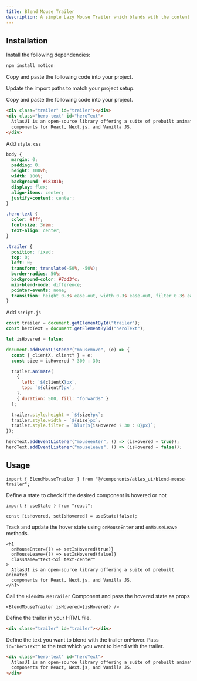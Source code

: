 ```yaml
---
title: Blend Mouse Trailer
description: A simple Lazy Mouse Trailer which blends with the content on hover.
---
```


<ComponentPreview
  name="blend-mouse-trailer-demo"
/>

## Installation

<UsageTabs>

<TabsContent value="React/Next">

<Steps>

<Step>Install the following dependencies:</Step>

```bash
npm install motion 
```

<Step>Copy and paste the following code into your project.</Step>

<ComponentSource name="blend-mouse-trailer" filePath="components/atlas_ui/blend-mouse-trailer.tsx" />

<Step>Update the import paths to match your project setup.</Step>

</Steps>

</TabsContent>

<TabsContent value="JavaScript">

<Steps>

<Step>Copy and paste the following code into your project.</Step>

```html
<div class="trailer" id="trailer"></div>
<div class="hero-text" id="heroText">
  AtlasUI is an open-source library offering a suite of prebuilt animated
  components for React, Next.js, and Vanilla JS.
</div>
```

<Step>Add `style.css`</Step>

```css
body {
  margin: 0;
  padding: 0;
  height: 100vh;
  width: 100%;
  background: #18181b;
  display: flex;
  align-items: center;
  justify-content: center;
}

.hero-text {
  color: #fff;
  font-size: 3rem;
  text-align: center;
}

.trailer {
  position: fixed;
  top: 0;
  left: 0;
  transform: translate(-50%, -50%);
  border-radius: 50%;
  background-color: #7dd3fc;
  mix-blend-mode: difference;
  pointer-events: none;
  transition: height 0.3s ease-out, width 0.3s ease-out, filter 0.3s ease-out;
}
```

<Step>Add `script.js`</Step>

```js
const trailer = document.getElementById("trailer");
const heroText = document.getElementById("heroText");

let isHovered = false;

document.addEventListener("mousemove", (e) => {
  const { clientX, clientY } = e;
  const size = isHovered ? 300 : 30;

  trailer.animate(
    {
      left: `${clientX}px`,
      top: `${clientY}px`,
    },
    { duration: 500, fill: "forwards" }
  );

  trailer.style.height = `${size}px`;
  trailer.style.width = `${size}px`;
  trailer.style.filter = `blur(${isHovered ? 30 : 0}px)`;
});

heroText.addEventListener("mouseenter", () => (isHovered = true));
heroText.addEventListener("mouseleave", () => (isHovered = false));
```

</Steps>

</TabsContent>

</UsageTabs>

## Usage

<UsageTabs>

<TabsContent value="React/Next">

```tsx
import { BlendMouseTrailer } from "@/components/atlas_ui/blend-mouse-trailer";
```

Define a state to check if the desired component is hovered or not
```tsx
import { useState } from "react";

const [isHovered, setIsHovered] = useState(false);
```

Track and update the hover state using `onMouseEnter` and `onMouseLeave` methods.
```tsx
<h1
  onMouseEnter={() => setIsHovered(true)}
  onMouseLeave={() => setIsHovered(false)}
  className="text-5xl text-center"
>
  AtlasUI is an open-source library offering a suite of prebuilt animated
  components for React, Next.js, and Vanilla JS.
</h1>
```

Call the `BlendMouseTrailer` Component and pass the hovered state as props
```tsx
<BlendMouseTrailer isHovered={isHovered} />
```

</TabsContent>

<TabsContent value="JavaScript">

Define the trailer in your HTML file.

```html
<div class="trailer" id="trailer"></div>
```

Define the text you want to blend with the trailer onHover. Pass `id="heroText"` to the text which you want to blend with the trailer.

```html
<div class="hero-text" id="heroText">
  AtlasUI is an open-source library offering a suite of prebuilt animated
  components for React, Next.js, and Vanilla JS.
</div>
```

</TabsContent>

</UsageTabs>

